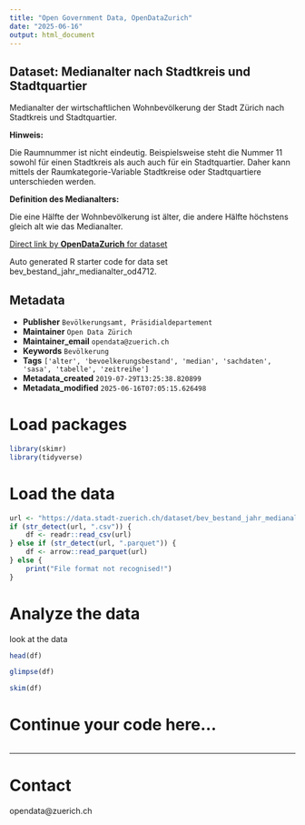 ```yaml
---
title: "Open Government Data, OpenDataZurich"
date: "2025-06-16"
output: html_document
---
```


## Dataset: Medianalter nach Stadtkreis und Stadtquartier

Medianalter der wirtschaftlichen Wohnbevölkerung der Stadt Zürich nach Stadtkreis und Stadtquartier.


**Hinweis:**

Die Raumnummer ist nicht eindeutig. Beispielsweise steht die Nummer 11 sowohl für einen Stadtkreis als auch auch für ein Stadtquartier. Daher kann mittels der Raumkategorie-Variable Stadtkreise oder Stadtquartiere unterschieden werden.

[]()

**Definition des Medianalters:**

Die eine Hälfte der Wohnbevölkerung ist älter, die andere Hälfte höchstens gleich alt wie das Medianalter.

[]()



[Direct link by **OpenDataZurich** for dataset](https://data.stadt-zuerich.ch/dataset/bev_bestand_jahr_medianalter_od4712)

Auto generated R starter code for data set bev_bestand_jahr_medianalter_od4712.

## Metadata

- **Publisher** `Bevölkerungsamt, Präsidialdepartement`
- **Maintainer** `Open Data Zürich`
- **Maintainer_email** `opendata@zuerich.ch`
- **Keywords** `Bevölk­erung`
- **Tags** `['alter', 'bevoelkerungsbestand', 'median', 'sachdaten', 'sasa', 'tabelle', 'zeitreihe']`
- **Metadata_created** `2019-07-29T13:25:38.820899`
- **Metadata_modified** `2025-06-16T07:05:15.626498`


# Load packages

```r
library(skimr)
library(tidyverse)
```

# Load the data

```r
url <- "https://data.stadt-zuerich.ch/dataset/bev_bestand_jahr_medianalter_od4712/download/BEV471OD4712.csv"
if (str_detect(url, ".csv")) {
    df <- readr::read_csv(url)
} else if (str_detect(url, ".parquet")) {
    df <- arrow::read_parquet(url)
} else {
    print("File format not recognised!")
}
```

# Analyze the data

look at the data
```r
head(df)
```

```r
glimpse(df)
```

```r
skim(df)
```

# Continue your code here...

```r

```

------------------------------------------------------------------------

# Contact

opendata@zuerich.ch
